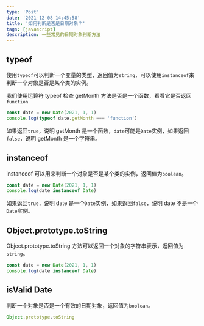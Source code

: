 ```yaml
---
type: 'Post'
date: '2021-12-08 14:45:58'
title: '如何判断是否是日期对象？'
tags: [javascript]
description: 一些常见的日期对象判断方法
---
```


## typeof

使用`typeof`可以判断一个变量的类型，返回值为`string`，可以使用`instanceof`来判断一个对象是否是某个类的实例。

我们使用运算符 typeof 检查 getMonth 方法是否是一个函数，看看它是否返回`function`

```js
const date = new Date(2021, 1, 1)
console.log(typeof date.getMonth === 'function')
```

如果返回`true`，说明 getMonth 是一个函数，`date`可能是`Date`实例，如果返回`false`，说明 getMonth 是一个字符串。

## instanceof

instanceof 可以用来判断一个对象是否是某个类的实例，返回值为`boolean`。

```js
const date = new Date(2021, 1, 1)
console.log(date instanceof Date)
```

如果返回`true`，说明 date 是一个`Date`实例，如果返回`false`，说明 date 不是一个`Date`实例。

## Object.prototype.toString

Object.prototype.toString 方法可以返回一个对象的字符串表示，返回值为`string`。

```js
const date = new Date(2021, 1, 1)
console.log(date instanceof Date)
```

## isValid Date

判断一个对象是否是一个有效的日期对象，返回值为`boolean`。

```js
Object.prototype.toString
```
